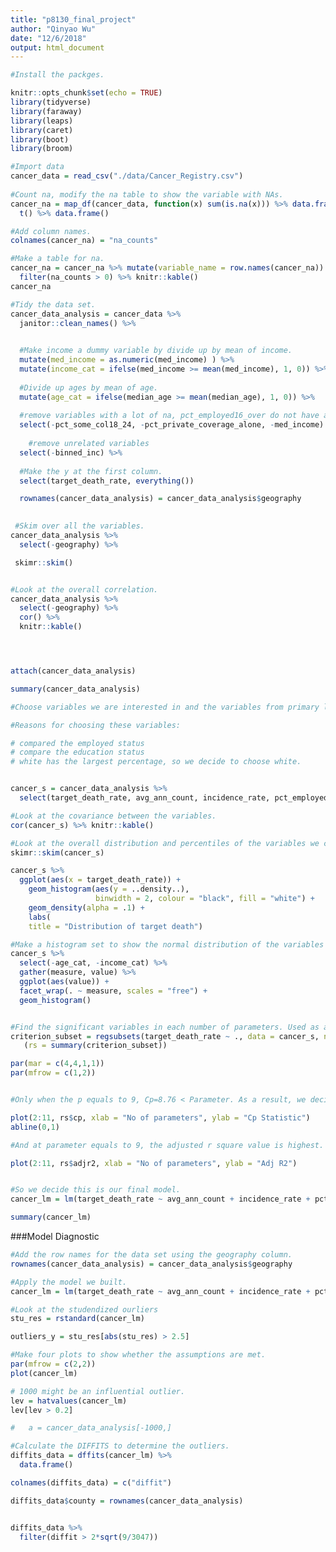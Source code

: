 ```yaml
---
title: "p8130_final_project"
author: "Qinyao Wu"
date: "12/6/2018"
output: html_document
---
```


```r

#Install the packges.

knitr::opts_chunk$set(echo = TRUE)
library(tidyverse)
library(faraway)
library(leaps)
library(caret)
library(boot)
library(broom)
```

```r
#Import data
cancer_data = read_csv("./data/Cancer_Registry.csv") 
 
#Count na, modify the na table to show the variable with NAs. 
cancer_na = map_df(cancer_data, function(x) sum(is.na(x))) %>% data.frame() %>%
  t() %>% data.frame()

#Add column names.
colnames(cancer_na) = "na_counts"

#Make a table for na. 
cancer_na = cancer_na %>% mutate(variable_name = row.names(cancer_na)) %>% select(2, 1) %>%
  filter(na_counts > 0) %>% knitr::kable()
cancer_na

```

```r
#Tidy the data set. 
cancer_data_analysis = cancer_data %>% 
  janitor::clean_names() %>% 

  
  #Make income a dummy variable by divide up by mean of income. 
  mutate(med_income = as.numeric(med_income) ) %>% 
  mutate(income_cat = ifelse(med_income >= mean(med_income), 1, 0)) %>% 
  
  #Divide up ages by mean of age. 
  mutate(age_cat = ifelse(median_age >= mean(median_age), 1, 0)) %>%
  
  #remove variables with a lot of na, pct_employed16_over do not have a lot, so we decide to keep it. 
  select(-pct_some_col18_24, -pct_private_coverage_alone, -med_income) %>% 
  
    #remove unrelated variables
  select(-binned_inc) %>% 
 
  #Make the y at the first column. 
  select(target_death_rate, everything())

  rownames(cancer_data_analysis) = cancer_data_analysis$geography
  

 #Skim over all the variables.  
cancer_data_analysis %>% 
  select(-geography) %>% 

 skimr::skim()


#Look at the overall correlation. 
cancer_data_analysis %>% 
  select(-geography) %>% 
  cor() %>% 
  knitr::kable()




attach(cancer_data_analysis)

summary(cancer_data_analysis)
```


```r
#Choose variables we are interested in and the variables from primary literature.  

#Reasons for choosing these variables:

# compared the employed status
# compare the education status
# white has the largest percentage, so we decide to choose white.


cancer_s = cancer_data_analysis %>%
  select(target_death_rate, avg_ann_count, incidence_rate, pct_employed16_over, pct_unemployed16_over, age_cat, pct_private_coverage, pct_white, pct_hs25_over, pct_hs18_24, study_per_cap)

#Look at the covariance between the variables. 
cor(cancer_s) %>% knitr::kable()

#Look at the overall distribution and percentiles of the variables we choose.
skimr::skim(cancer_s)

cancer_s %>% 
  ggplot(aes(x = target_death_rate)) + 
    geom_histogram(aes(y = ..density..),  
                   binwidth = 2, colour = "black", fill = "white") +
    geom_density(alpha = .1) +
    labs(
    title = "Distribution of target death")

#Make a histogram set to show the normal distribution of the variables to decide whether transformation is required. 
cancer_s %>%
  select(-age_cat, -income_cat) %>%
  gather(measure, value) %>%
  ggplot(aes(value)) +
  facet_wrap(. ~ measure, scales = "free") +
  geom_histogram()


#Find the significant variables in each number of parameters. Used as a reference for later removal of variables. 
criterion_subset = regsubsets(target_death_rate ~ ., data = cancer_s, nvmax = 34)
   (rs = summary(criterion_subset))

par(mar = c(4,4,1,1))
par(mfrow = c(1,2))


#Only when the p equals to 9, Cp=8.76 < Parameter. As a result, we decide that the number of predictors would be 9-1 = 8 or 10-1 = 9. So we look back to the significance table and we found that only the study_per_cap is not significant and we decided to remove it. 

plot(2:11, rs$cp, xlab = "No of parameters", ylab = "Cp Statistic")
abline(0,1)

#And at parameter equals to 9, the adjusted r square value is highest. 

plot(2:11, rs$adjr2, xlab = "No of parameters", ylab = "Adj R2")


#So we decide this is our final model. 
cancer_lm = lm(target_death_rate ~ avg_ann_count + incidence_rate + pct_hs25_over + age_cat + pct_private_coverage + pct_white + pct_employed16_over + pct_hs18_24 + pct_unemployed16_over, data = cancer_s)

summary(cancer_lm)


```


###Model Diagnostic

```r
#Add the row names for the data set using the geography column. 
rownames(cancer_data_analysis) = cancer_data_analysis$geography

#Apply the model we built. 
cancer_lm = lm(target_death_rate ~ avg_ann_count + incidence_rate + pct_hs25_over + age_cat + pct_private_coverage + pct_white + pct_employed16_over + pct_hs18_24 + pct_unemployed16_over, data = cancer_s)

#Look at the studendized ourliers
stu_res = rstandard(cancer_lm)

outliers_y = stu_res[abs(stu_res) > 2.5]

#Make four plots to show whether the assumptions are met. 
par(mfrow = c(2,2))
plot(cancer_lm)

# 1000 might be an influential outlier. 
lev = hatvalues(cancer_lm)
lev[lev > 0.2]

#   a = cancer_data_analysis[-1000,]

#Calculate the DIFFITS to determine the outliers. 
diffits_data = dffits(cancer_lm) %>%
  data.frame()

colnames(diffits_data) = c("diffit")

diffits_data$county = rownames(cancer_data_analysis)


diffits_data %>%
  filter(diffit > 2*sqrt(9/3047))


```

